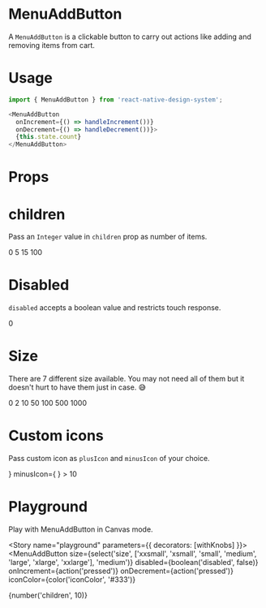 
<Meta title="Design System|MenuAddButton" component={MenuAddButton} />

# MenuAddButton
A `MenuAddButton` is a clickable button to carry out actions like adding and removing items from cart.

# Usage
```js
import { MenuAddButton } from 'react-native-design-system';

<MenuAddButton
  onIncrement={() => handleIncrement())}
  onDecrement={() => handleDecrement())}>
  {this.state.count}
</MenuAddButton>
```

# Props
<Props of={MenuAddButton} />

# children
Pass an `Integer` value in `children` prop as number of items.

<Preview>
  <Story name="children">
    <Stack>
      <MenuAddButton
        onIncrement={action('pressed')}
        onDecrement={action('pressed')}>
        0
      </MenuAddButton>
      <MenuAddButton
        onIncrement={action('pressed')}
        onDecrement={action('pressed')}>
        5
      </MenuAddButton>
      <MenuAddButton
        onIncrement={action('pressed')}
        onDecrement={action('pressed')}>
        15
      </MenuAddButton>
      <MenuAddButton
        onIncrement={action('pressed')}
        onDecrement={action('pressed')}>
        100
      </MenuAddButton>
    </Stack>
  </Story>
</Preview>

# Disabled
`disabled` accepts a boolean value and restricts touch response. 

<Preview>
  <Story name="disabled">
    <MenuAddButton
      disabled
      onIncrement={action('pressed')}
      onDecrement={action('pressed')}>
      0
    </MenuAddButton>
  </Story>
</Preview>

# Size
There are 7 different size available. You may not need all of them but it doesn't hurt to have them just in case. 😅

<Preview>
  <Story name="size">
    <Stack>
      <MenuAddButton size="xxsmall"
        onIncrement={action('pressed')}
        onDecrement={action('pressed')}
      >
        0
      </MenuAddButton>
      <MenuAddButton size="xsmall"
        onIncrement={action('pressed')}
        onDecrement={action('pressed')}
      >
        2
      </MenuAddButton>
      <MenuAddButton size="small"
        onIncrement={action('pressed')}
        onDecrement={action('pressed')}
      >
        10
      </MenuAddButton>
      <MenuAddButton size="medium"
        onIncrement={action('pressed')}
        onDecrement={action('pressed')}
      >
        50
      </MenuAddButton>
      <MenuAddButton size="large"
        onIncrement={action('pressed')}
        onDecrement={action('pressed')}
      >
        100
      </MenuAddButton>
      <MenuAddButton size="xlarge"
        onIncrement={action('pressed')}
        onDecrement={action('pressed')}
      >
        500
      </MenuAddButton>
      <MenuAddButton size="xxlarge"
        onIncrement={action('pressed')}
        onDecrement={action('pressed')}
      >
        1000
      </MenuAddButton>
    </Stack>
  </Story>
</Preview>

# Custom icons
Pass custom icon as `plusIcon` and `minusIcon` of your choice.

<Preview>
  <Story name="custom">
    <MenuAddButton
      onIncrement={action('pressed')}
      onDecrement={action('pressed')}
      plusIcon={
        <AntDesign
          name="like2"
          size={24}
          color="black"
        />
      }
      minusIcon={
        <AntDesign
          name="dislike2"
          size={24}
          color="black"
        />
      }
    >
      10
    </MenuAddButton>
  </Story>
</Preview>

# Playground
Play with MenuAddButton in Canvas mode.

<Story name="playground" parameters={{ decorators: [withKnobs] }}>
  <MenuAddButton
    size={select('size', ['xxsmall', 'xsmall', 'small', 'medium', 'large', 'xlarge', 'xxlarge'], 'medium')}
    disabled={boolean('disabled', false)}
    onIncrement={action('pressed')}
    onDecrement={action('pressed')}
    iconColor={color('iconColor', '#333')}
  >
  {number('children', 10)}
  </MenuAddButton>
</Story>